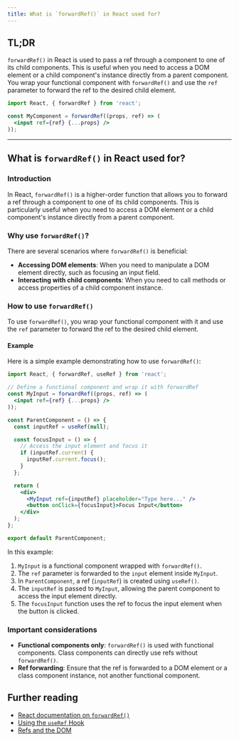 ```yaml
---
title: What is `forwardRef()` in React used for?
---
```


## TL;DR

`forwardRef()` in React is used to pass a ref through a component to one of its child components. This is useful when you need to access a DOM element or a child component's instance directly from a parent component. You wrap your functional component with `forwardRef()` and use the `ref` parameter to forward the ref to the desired child element.

```jsx
import React, { forwardRef } from 'react';

const MyComponent = forwardRef((props, ref) => (
  <input ref={ref} {...props} />
));
```

---

## What is `forwardRef()` in React used for?

### Introduction

In React, `forwardRef()` is a higher-order function that allows you to forward a ref through a component to one of its child components. This is particularly useful when you need to access a DOM element or a child component's instance directly from a parent component.

### Why use `forwardRef()`?

There are several scenarios where `forwardRef()` is beneficial:

- **Accessing DOM elements**: When you need to manipulate a DOM element directly, such as focusing an input field.
- **Interacting with child components**: When you need to call methods or access properties of a child component instance.

### How to use `forwardRef()`

To use `forwardRef()`, you wrap your functional component with it and use the `ref` parameter to forward the ref to the desired child element.

#### Example

Here is a simple example demonstrating how to use `forwardRef()`:

```jsx
import React, { forwardRef, useRef } from 'react';

// Define a functional component and wrap it with forwardRef
const MyInput = forwardRef((props, ref) => (
  <input ref={ref} {...props} />
));

const ParentComponent = () => {
  const inputRef = useRef(null);

  const focusInput = () => {
    // Access the input element and focus it
    if (inputRef.current) {
      inputRef.current.focus();
    }
  };

  return (
    <div>
      <MyInput ref={inputRef} placeholder="Type here..." />
      <button onClick={focusInput}>Focus Input</button>
    </div>
  );
};

export default ParentComponent;
```

In this example:

1. `MyInput` is a functional component wrapped with `forwardRef()`.
2. The `ref` parameter is forwarded to the `input` element inside `MyInput`.
3. In `ParentComponent`, a ref (`inputRef`) is created using `useRef()`.
4. The `inputRef` is passed to `MyInput`, allowing the parent component to access the input element directly.
5. The `focusInput` function uses the ref to focus the input element when the button is clicked.

### Important considerations

- **Functional components only**: `forwardRef()` is used with functional components. Class components can directly use refs without `forwardRef()`.
- **Ref forwarding**: Ensure that the ref is forwarded to a DOM element or a class component instance, not another functional component.

## Further reading

- [React documentation on `forwardRef()`](https://reactjs.org/docs/forwarding-refs.html)
- [Using the `useRef` Hook](https://reactjs.org/docs/hooks-reference.html#useref)
- [Refs and the DOM](https://reactjs.org/docs/refs-and-the-dom.html)

